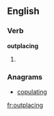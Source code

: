 
==English==

===Verb===
'''outplacing'''

# {{present participle of|[[outplace]]}}

===Anagrams===
* [[copulating#English|copulating]]

[[fr:outplacing]]